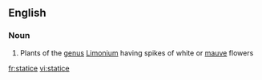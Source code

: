 ==English==

===Noun===
{{en-noun}}

# Plants of the [[genus]] [[Limonium]] having spikes of white or [[mauve]] flowers

[[fr:statice]]
[[vi:statice]]